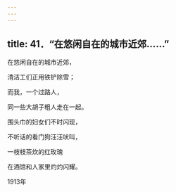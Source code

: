 ```yaml
---
---
---
```

title: 41．“在悠闲自在的城市近郊……”
---




在悠闲自在的城市近郊，

清洁工们正用铁铲除雪；

而我，一个过路人，

同一些大胡子粗人走在一起。

围头巾的妇女们不时闪现，

不听话的看门狗汪汪吠叫，

一枝枝茶炊的红玫瑰

在酒馆和人家里灼灼闪耀。

1913年
